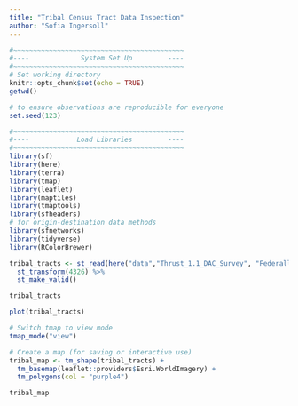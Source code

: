 ```yaml
---
title: "Tribal Census Tract Data Inspection"
author: "Sofia Ingersoll"
---
```


```r
#~~~~~~~~~~~~~~~~~~~~~~~~~~~~~~~~~~~~~~~~~~~
#----             System Set Up         ----
#~~~~~~~~~~~~~~~~~~~~~~~~~~~~~~~~~~~~~~~~~~~
# Set working directory 
knitr::opts_chunk$set(echo = TRUE)
getwd()

# to ensure observations are reproducible for everyone
set.seed(123)

#~~~~~~~~~~~~~~~~~~~~~~~~~~~~~~~~~~~~~~~~~~~
#----            Load Libraries         ----
#~~~~~~~~~~~~~~~~~~~~~~~~~~~~~~~~~~~~~~~~~~~
library(sf)
library(here)
library(terra)
library(tmap)
library(leaflet)
library(maptiles)
library(tmaptools)
library(sfheaders)
# for origin-destination data methods
library(sfnetworks)  
library(tidyverse)
library(RColorBrewer)
```

```r
tribal_tracts <- st_read(here("data","Thrust_1.1_DAC_Survey", "Federally_Recognized_Tribal_Lands")) %>% 
  st_transform(4326) %>% 
  st_make_valid()

tribal_tracts
```

```r
plot(tribal_tracts)
```

```r
# Switch tmap to view mode
tmap_mode("view")

# Create a map (for saving or interactive use)
tribal_map <- tm_shape(tribal_tracts) +
  tm_basemap(leaflet::providers$Esri.WorldImagery) +
  tm_polygons(col = "purple4")

tribal_map
```

